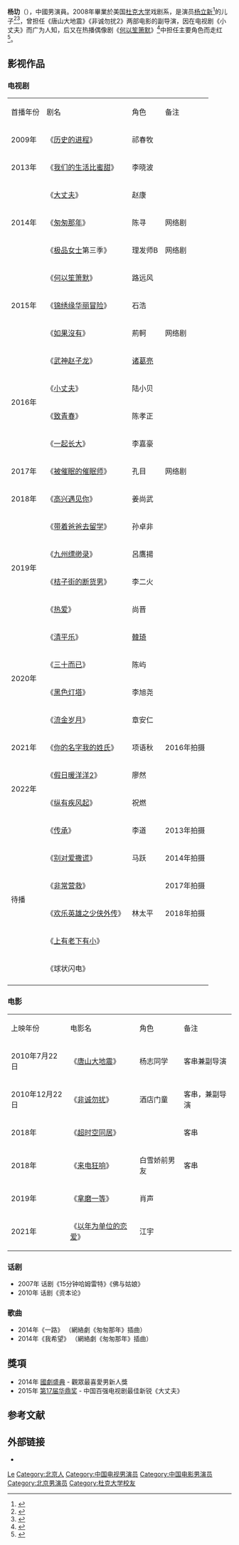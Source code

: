 {{藝人
|姓名 = 杨玏
|類型 = 男演员
|罗马拼音 =
|圖片 = 
|圖片簡介 = 
|原名 =  
|英文名 =  
|羅馬拼音 = Yang Le
|綽號 =  
|民族 = [[汉族|汉族]]
|出生日期 = {{birth_date_and _age|1987|3|2}}
|出生地點 = {{CHN}}[[北京市|北京市]] 
|教育程度 = {{USA}}[[杜克大学|杜克大学]]  
|国籍 ={{PRC}}
|音樂類型 =  
|職業 = [[演员|演员]]
|父母 =  [[杨立新|杨立新]]
|代表作 = 《[[小丈夫|小丈夫]]》
|经纪公司 = [[华谊兄弟|华谊兄弟]]
|活躍年代 = 2013年至今 
|相關團體 =  
|網站 = [http://weibo.com/u/2703557921 杨玏 官方微博]
|imdb = 6432462
}}
'''杨玏'''（{{bd|1987年|3月2日|catIdx=Y杨}}），中國男演員。2008年畢業於美国[[杜克大学|杜克大学]]戏剧系，是演员[[杨立新|杨立新]]<ref>{{Cite web |url=http://news.163.com/15/0116/01/AG1T9JQR00014Q4P.html |title=杨玏：名字是杨立新翻词典取的 |access-date=2015-01-16 |archive-date=2019-08-11 |archive-url=https://web.archive.org/web/20190811231501/http://news.163.com/15/0116/01/AG1T9JQR00014Q4P.html |dead-url=no }}</ref>的儿子<ref>{{Cite web |url=http://ent.southcn.com/8/2015-01/14/content_116307971.htm |title=杨立新儿子杨玏：名字总被叫错 已经懒得解释了 |access-date=2015-01-16 |archive-url=https://web.archive.org/web/20150116132818/http://ent.southcn.com/8/2015-01/14/content_116307971.htm |archive-date=2015-01-16 |dead-url=yes }}</ref><ref>{{Cite web |url=http://news.hexun.com/2015-01-15/172390689.html |title=看淡“星二代”头衔杨玏：不炫耀也不遮掩 |access-date=2015-01-16 |archive-date=2019-08-12 |archive-url=https://web.archive.org/web/20190812013217/http://news.hexun.com/2015-01-15/172390689.html |dead-url=no }}</ref>，曾担任《唐山大地震》《非诚勿扰2》两部电影的副导演，因在电视剧《小丈夫》而广为人知，后又在热播偶像剧《[[何以笙箫默|何以笙箫默]]》<ref>{{Cite web |url=http://ent.qq.com/a/20150114/048840.htm |title=《何以笙箫默》暖男杨玏 变“备胎”惹观众心疼 |access-date=2015-01-16 |archive-date=2019-11-29 |archive-url=https://web.archive.org/web/20191129033648/https://ent.qq.com/a/20150114/048840.htm |dead-url=no }}</ref>中担任主要角色而走红<ref>{{Cite web |url=http://news.xinhuanet.com/ent/2015-01/15/c_127388149.htm |title=杨玏雅痞大片曝光 忧郁中不失“暖意”亦真亦幻 |access-date=2015-01-16 |archive-date=2015-01-16 |archive-url=https://web.archive.org/web/20150116134336/http://news.xinhuanet.com/ent/2015-01/15/c_127388149.htm |dead-url=no }}</ref>。

==影视作品==
===电视剧===
{|class="wikitable"
|-style="background:LightSkyBlue; color:black; font-weight:bold; text-align:center;"
|首播年份 || 剧名 || 角色 ||备注
|-
| 2009年|| 《[[历史的进程|历史的进程]]》||祁春牧||
|-
| 2013年 || 《[[我们的生活比蜜甜|我们的生活比蜜甜]]》 || 李晓波||
|-
| rowspan=3| 2014年 || 《[[大丈夫_(2014年電視劇)|大丈夫]]》||赵康||
|-
| 《[[匆匆那年_(網路劇)|匆匆那年]]》||陈寻|| 网络剧
|-
| 《[[极品女士|极品女士]]第三季》||理发师B|| 网络剧
|-
| rowspan=3| 2015年|| 《[[何以笙箫默_(電視劇)|何以笙箫默]]》 || 路远风 ||
|-
| 《[[锦绣缘华丽冒险|锦绣缘华丽冒险]]》 || 石浩 ||
|-
| 《[[如果沒有|如果沒有]]》||荊軻|| 网络剧
|-
| rowspan=4| 2016年 || 《[[武神赵子龙|武神赵子龙]]》 || [[诸葛亮|诸葛亮]] ||
|-
| 《[[小丈夫|小丈夫]]》 || 陆小贝 || 
|-
| 《[[致青春_(电视剧)|致青春]]》 || 陈孝正 || 
|-
| 《[[一起长大|一起长大]]》 || 李嘉豪 ||
|-
|  2017年 ||  《[[被催眠的催眠师|被催眠的催眠师]]》 || 孔目  || 网络剧
|-
|   2018年 || 《[[高兴遇见你|高兴遇见你]]》 || 姜尚武 ||  
|-
| rowspan=4|   2019年 || 《[[带着爸爸去留学|带着爸爸去留学]]》 || 孙卓非  ||   
|-
|    《[[九州缥缈录|九州缥缈录]]》 || 呂鷹揚  || 
|-
| 《[[桔子街的断货男|桔子街的断货男]]》 || 李二火 || 
|-
| 《[[热爱_(2019年电视剧)|热爱]]》 ||  尚晋 || 
|-
| rowspan=4|  2020年|| 《[[清平乐_(电视剧)|清平乐]]》 ||  [[韓琦|韓琦]] ||  
|-
| 《[[三十而已|三十而已]]》 ||陈屿  ||  
|-
| 《[[黑色灯塔|黑色灯塔]]》 || 李旭尧 ||  
|-
| 《[[流金岁月_(中国大陆电视剧)|流金岁月]]》 || 章安仁 ||  
|-
| 2021年||《[[你的名字我的姓氏_(电视剧)|你的名字我的姓氏]]》 || 项语秋  || 2016年拍摄
|-
| rowspan=2|  2022年||《[[假日暖洋洋2|假日暖洋洋2]]》 || 廖然  || 
|-
| 《[[纵有疾风起|纵有疾风起]]》 || 祝燃  ||  
|-
| rowspan=6| 待播 || 《[[传承|传承]]》 || 李道 || 2013年拍摄
|-
| 《[[别对爱撒谎|别对爱撒谎]]》 || 马跃  || 2014年拍摄
|-
|  《[[非常营救_(电视剧)|非常营救]]》 || || 2017年拍摄
|-
| 《[[欢乐英雄之少侠外传|欢乐英雄之少侠外传]]》 ||  林太平 ||  2018年拍摄
|-
| 《[[上有老下有小|上有老下有小]]》 ||   ||  
|-
| 《球状闪电》 ||   ||  
|-
|}

===电影===
{| class="wikitable"
|-style="background:LightSkyBlue; color:black; font-weight:bold; text-align:center;"
| 上映年份 || 电影名 || 角色 || 备注
|-
| 2010年7月22日 || 《[[唐山大地震_(电影)|唐山大地震]]》 || 杨志同学 ||客串兼副导演
|-
| 2010年12月22日 || 《[[非诚勿扰|非诚勿扰]]》 || 酒店门童 ||客串，兼副导演
|-
| 2018年 || 《[[超时空同居|超时空同居]]》 ||   ||客串 
|-
| 2018年 || 《[[来电狂响|来电狂响]]》 ||  白雪娇前男友 ||客串 
|-
| 2019年  || 《[[拿磨一等|拿磨一等]]》 || 肖声 ||
|-
| 2021年  || 《[[以年为单位的恋爱|以年为单位的恋爱]]》 || 江宇 ||
|}

===话剧===
*2007年 话剧《15分钟哈姆雷特》《佛与姑娘》
*2010年 话剧《资本论》

===歌曲===
*2014年《一路》 （網絡劇《匆匆那年》插曲）
*2014年《我希望》 （網絡劇《匆匆那年》插曲）

==獎項==
*2014年 [[國劇盛典|國劇盛典]] - 觀眾最喜愛男新人獎
*2015年 [[第17届华鼎奖|第17届华鼎奖]] - 中国百强电视剧最佳新锐《大丈夫》

==参考文献==
{{reflist}}

==外部链接==
*{{weibo|2703557921}} 

{{DEFAULTSORT:Yang le}}
[[Category:杨姓|Le]]
[[Category:北京人|Category:北京人]] 
[[Category:中国电视男演员|Category:中国电视男演员]]
[[Category:中国电影男演员|Category:中国电影男演员]]
[[Category:北京男演员|Category:北京男演员]]
[[Category:杜克大学校友|Category:杜克大学校友]]